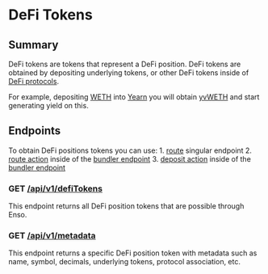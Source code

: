 # DeFi Tokens

## Summary

DeFi tokens are tokens that represent a DeFi position. DeFi tokens are obtained by depositing underlying tokens, or other DeFi tokens inside of [DeFi protocols](../protocols). 

For example, depositing [WETH](https://etherscan.io/token/0xc02aaa39b223fe8d0a0e5c4f27ead9083c756cc2) into [Yearn](https://yearn.finance/) you will obtain [yvWETH](https://etherscan.io/token/0xa258C4606Ca8206D8aA700cE2143D7db854D168c) and start generating yield on this.

## Endpoints

To obtain DeFi positions tokens you can use:
    1. [route](../router-api/api-reference/overview) singular endpoint
    2. [route action](../bundler-api/actions/route) inside of the [bundler endpoint](../bundler-api/api-reference/overview)
    3. [deposit action](../bundler-api/actions/deposit) inside of the [bundler endpoint](../bundler-api/api-reference/overview)

### GET [/api/v1/defiTokens](todo)
This endpoint returns all DeFi position tokens that are possible through Enso.

### GET [/api/v1/metadata](todo)
This endpoint returns a specific DeFi position token with metadata such as name, symbol, decimals, underlying tokens, protocol association, etc.